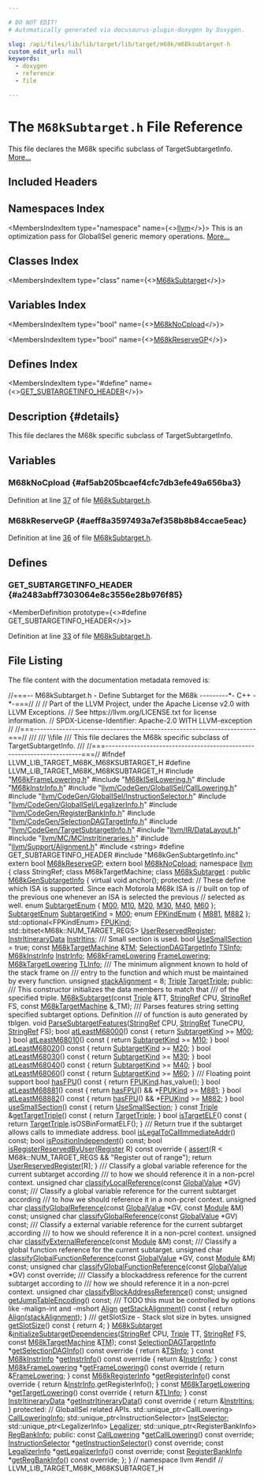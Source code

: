```yaml
---

# DO NOT EDIT!
# Automatically generated via docusaurus-plugin-doxygen by Doxygen.

slug: /api/files/lib/lib/target/lib/target/m68k/m68ksubtarget-h
custom_edit_url: null
keywords:
  - doxygen
  - reference
  - file

---
```





# The `M68kSubtarget.h` File Reference

<DoxygenPage pluginConfig={pluginConfig}>

This file declares the M68k specific subclass of TargetSubtargetInfo. <a href="#details">More...</a>

## Included Headers

<IncludesList>
<IncludesListItem
  filePath="M68kFrameLowering.h"
  permalink="/docs/api/files/lib/lib/target/lib/target/m68k/m68kframelowering-h"
  isLocal="true" />
<IncludesListItem
  filePath="M68kISelLowering.h"
  permalink="/docs/api/files/lib/lib/target/lib/target/m68k/m68kisellowering-h"
  isLocal="true" />
<IncludesListItem
  filePath="M68kInstrInfo.h"
  permalink="/docs/api/files/lib/lib/target/lib/target/m68k/m68kinstrinfo-h"
  isLocal="true" />
<IncludesListItem
  filePath="llvm/CodeGen/GlobalISel/CallLowering.h"
  permalink="/docs/api/files/include/include/llvm/include/llvm/codegen/include/llvm/codegen/globalisel/calllowering-h"
  isLocal="true" />
<IncludesListItem
  filePath="llvm/CodeGen/GlobalISel/InstructionSelector.h"
  permalink="/docs/api/files/include/include/llvm/include/llvm/codegen/include/llvm/codegen/globalisel/instructionselector-h"
  isLocal="true" />
<IncludesListItem
  filePath="llvm/CodeGen/GlobalISel/LegalizerInfo.h"
  permalink="/docs/api/files/include/include/llvm/include/llvm/codegen/include/llvm/codegen/globalisel/legalizerinfo-h"
  isLocal="true" />
<IncludesListItem
  filePath="llvm/CodeGen/RegisterBankInfo.h"
  permalink="/docs/api/files/include/include/llvm/include/llvm/codegen/registerbankinfo-h"
  isLocal="true" />
<IncludesListItem
  filePath="llvm/CodeGen/SelectionDAGTargetInfo.h"
  permalink="/docs/api/files/include/include/llvm/include/llvm/codegen/selectiondagtargetinfo-h"
  isLocal="true" />
<IncludesListItem
  filePath="llvm/CodeGen/TargetSubtargetInfo.h"
  permalink="/docs/api/files/include/include/llvm/include/llvm/codegen/targetsubtargetinfo-h"
  isLocal="true" />
<IncludesListItem
  filePath="llvm/IR/DataLayout.h"
  permalink="/docs/api/files/include/include/llvm/include/llvm/ir/datalayout-h"
  isLocal="true" />
<IncludesListItem
  filePath="llvm/MC/MCInstrItineraries.h"
  permalink="/docs/api/files/include/include/llvm/include/llvm/mc/mcinstritineraries-h"
  isLocal="true" />
<IncludesListItem
  filePath="llvm/Support/Alignment.h"
  permalink="/docs/api/files/include/include/llvm/include/llvm/support/alignment-h"
  isLocal="true" />
<IncludesListItem
  filePath="string"
  permalink=""
  isLocal="false" />
<IncludesListItem
  filePath="M68kGenSubtargetInfo.inc"
  permalink=""
  isLocal="true" />
</IncludesList>

## Namespaces Index

<MembersIndex>

<MembersIndexItem
  type="namespace"
  name={<><a href="/docs/api/namespaces/llvm">llvm</a></>}>
This is an optimization pass for GlobalISel generic memory operations. <a href="/docs/api/namespaces/llvm/#details">More...</a>
</MembersIndexItem>

</MembersIndex>

## Classes Index

<MembersIndex>

<MembersIndexItem
  type="class"
  name={<><a href="/docs/api/classes/llvm/m68ksubtarget">M68kSubtarget</a></>}>
</MembersIndexItem>

</MembersIndex>

## Variables Index

<MembersIndex>

<MembersIndexItem
  type="bool"
  name={<><a href="#af5ab205bcaef4cfc7db3efe49a656ba3">M68kNoCpload</a></>}>
</MembersIndexItem>

<MembersIndexItem
  type="bool"
  name={<><a href="#aeff8a3597493a7ef358b8b84ccae5eac">M68kReserveGP</a></>}>
</MembersIndexItem>

</MembersIndex>

## Defines Index

<MembersIndex>

<MembersIndexItem
  type="#define"
  name={<><a href="#a2483abff7303064e8c3556e28b976f85">GET&#95;SUBTARGETINFO&#95;HEADER</a></>}>
</MembersIndexItem>

</MembersIndex>

## Description {#details}

This file declares the M68k specific subclass of TargetSubtargetInfo.

<SectionDefinition>

## Variables

### M68kNoCpload {#af5ab205bcaef4cfc7db3efe49a656ba3}

<MemberDefinition
  prototype="bool M68kNoCpload">

Definition at line <a href="#l00037">37</a> of file <a href="/docs/api/files/lib/lib/target/lib/target/m68k/m68ksubtarget-h">M68kSubtarget.h</a>.
</MemberDefinition>

### M68kReserveGP {#aeff8a3597493a7ef358b8b84ccae5eac}

<MemberDefinition
  prototype="bool M68kReserveGP">

Definition at line <a href="#l00036">36</a> of file <a href="/docs/api/files/lib/lib/target/lib/target/m68k/m68ksubtarget-h">M68kSubtarget.h</a>.
</MemberDefinition>

</SectionDefinition>

<SectionDefinition>

## Defines

### GET&#95;SUBTARGETINFO&#95;HEADER {#a2483abff7303064e8c3556e28b976f85}

<MemberDefinition
  prototype={<>#define GET&#95;SUBTARGETINFO&#95;HEADER</>}>

Definition at line <a href="#l00033">33</a> of file <a href="/docs/api/files/lib/lib/target/lib/target/m68k/m68ksubtarget-h">M68kSubtarget.h</a>.
</MemberDefinition>

</SectionDefinition>

## File Listing

The file content with the documentation metadata removed is:

<ProgramListing>

<Link id="l00001" /><CodeLine lineNumber="1"><Highlight kind="comment">//===-- M68kSubtarget.h - Define Subtarget for the M68k ---------&#42;- C++ -&#42;-===//</Highlight><Highlight kind="normal"></Highlight></CodeLine>
<Link id="l00002" /><CodeLine lineNumber="2"><Highlight kind="normal"></Highlight><Highlight kind="comment">//</Highlight><Highlight kind="normal"></Highlight></CodeLine>
<Link id="l00003" /><CodeLine lineNumber="3"><Highlight kind="normal"></Highlight><Highlight kind="comment">// Part of the LLVM Project, under the Apache License v2.0 with LLVM Exceptions.</Highlight><Highlight kind="normal"></Highlight></CodeLine>
<Link id="l00004" /><CodeLine lineNumber="4"><Highlight kind="normal"></Highlight><Highlight kind="comment">// See https://llvm.org/LICENSE.txt for license information.</Highlight><Highlight kind="normal"></Highlight></CodeLine>
<Link id="l00005" /><CodeLine lineNumber="5"><Highlight kind="normal"></Highlight><Highlight kind="comment">// SPDX-License-Identifier: Apache-2.0 WITH LLVM-exception</Highlight><Highlight kind="normal"></Highlight></CodeLine>
<Link id="l00006" /><CodeLine lineNumber="6"><Highlight kind="normal"></Highlight><Highlight kind="comment">//</Highlight><Highlight kind="normal"></Highlight></CodeLine>
<Link id="l00007" /><CodeLine lineNumber="7"><Highlight kind="normal"></Highlight><Highlight kind="comment">//===----------------------------------------------------------------------===//</Highlight><Highlight kind="comment"></Highlight></CodeLine>
<Link id="l00008" /><CodeLine lineNumber="8"><Highlight kind="comment">///</Highlight></CodeLine>
<Link id="l00009" /><CodeLine lineNumber="9"><Highlight kind="comment">/// \\file</Highlight></CodeLine>
<Link id="l00010" /><CodeLine lineNumber="10"><Highlight kind="comment">/// This file declares the M68k specific subclass of TargetSubtargetInfo.</Highlight></CodeLine>
<Link id="l00011" /><CodeLine lineNumber="11"><Highlight kind="comment">///</Highlight><Highlight kind="normal"></Highlight></CodeLine>
<Link id="l00012" /><CodeLine lineNumber="12"><Highlight kind="normal"></Highlight><Highlight kind="comment">//===----------------------------------------------------------------------===//</Highlight><Highlight kind="normal"></Highlight></CodeLine>
<Link id="l00013" /><CodeLine lineNumber="13"><Highlight kind="normal"></Highlight></CodeLine>
<Link id="l00014" /><CodeLine lineNumber="14"><Highlight kind="normal"></Highlight><Highlight kind="preprocessor">#ifndef LLVM&#95;LIB&#95;TARGET&#95;M68K&#95;M68KSUBTARGET&#95;H</Highlight><Highlight kind="normal"></Highlight></CodeLine>
<Link id="l00015" /><CodeLine lineNumber="15"><Highlight kind="normal"></Highlight><Highlight kind="preprocessor">#define LLVM&#95;LIB&#95;TARGET&#95;M68K&#95;M68KSUBTARGET&#95;H</Highlight><Highlight kind="normal"></Highlight></CodeLine>
<Link id="l00016" /><CodeLine lineNumber="16"><Highlight kind="normal"></Highlight></CodeLine>
<Link id="l00017" /><CodeLine lineNumber="17"><Highlight kind="normal"></Highlight><Highlight kind="preprocessor">#include &quot;<a href="/docs/api/files/lib/lib/target/lib/target/m68k/m68kframelowering-h">M68kFrameLowering.h</a>&quot;</Highlight><Highlight kind="normal"></Highlight></CodeLine>
<Link id="l00018" /><CodeLine lineNumber="18"><Highlight kind="normal"></Highlight><Highlight kind="preprocessor">#include &quot;<a href="/docs/api/files/lib/lib/target/lib/target/m68k/m68kisellowering-h">M68kISelLowering.h</a>&quot;</Highlight><Highlight kind="normal"></Highlight></CodeLine>
<Link id="l00019" /><CodeLine lineNumber="19"><Highlight kind="normal"></Highlight><Highlight kind="preprocessor">#include &quot;<a href="/docs/api/files/lib/lib/target/lib/target/m68k/m68kinstrinfo-h">M68kInstrInfo.h</a>&quot;</Highlight><Highlight kind="normal"></Highlight></CodeLine>
<Link id="l00020" /><CodeLine lineNumber="20"><Highlight kind="normal"></Highlight></CodeLine>
<Link id="l00021" /><CodeLine lineNumber="21"><Highlight kind="normal"></Highlight><Highlight kind="preprocessor">#include &quot;<a href="/docs/api/files/include/include/llvm/include/llvm/codegen/include/llvm/codegen/globalisel/calllowering-h">llvm/CodeGen/GlobalISel/CallLowering.h</a>&quot;</Highlight><Highlight kind="normal"></Highlight></CodeLine>
<Link id="l00022" /><CodeLine lineNumber="22"><Highlight kind="normal"></Highlight><Highlight kind="preprocessor">#include &quot;<a href="/docs/api/files/include/include/llvm/include/llvm/codegen/include/llvm/codegen/globalisel/instructionselector-h">llvm/CodeGen/GlobalISel/InstructionSelector.h</a>&quot;</Highlight><Highlight kind="normal"></Highlight></CodeLine>
<Link id="l00023" /><CodeLine lineNumber="23"><Highlight kind="normal"></Highlight><Highlight kind="preprocessor">#include &quot;<a href="/docs/api/files/include/include/llvm/include/llvm/codegen/include/llvm/codegen/globalisel/legalizerinfo-h">llvm/CodeGen/GlobalISel/LegalizerInfo.h</a>&quot;</Highlight><Highlight kind="normal"></Highlight></CodeLine>
<Link id="l00024" /><CodeLine lineNumber="24"><Highlight kind="normal"></Highlight><Highlight kind="preprocessor">#include &quot;<a href="/docs/api/files/include/include/llvm/include/llvm/codegen/registerbankinfo-h">llvm/CodeGen/RegisterBankInfo.h</a>&quot;</Highlight><Highlight kind="normal"></Highlight></CodeLine>
<Link id="l00025" /><CodeLine lineNumber="25"><Highlight kind="normal"></Highlight><Highlight kind="preprocessor">#include &quot;<a href="/docs/api/files/include/include/llvm/include/llvm/codegen/selectiondagtargetinfo-h">llvm/CodeGen/SelectionDAGTargetInfo.h</a>&quot;</Highlight><Highlight kind="normal"></Highlight></CodeLine>
<Link id="l00026" /><CodeLine lineNumber="26"><Highlight kind="normal"></Highlight><Highlight kind="preprocessor">#include &quot;<a href="/docs/api/files/include/include/llvm/include/llvm/codegen/targetsubtargetinfo-h">llvm/CodeGen/TargetSubtargetInfo.h</a>&quot;</Highlight><Highlight kind="normal"></Highlight></CodeLine>
<Link id="l00027" /><CodeLine lineNumber="27"><Highlight kind="normal"></Highlight><Highlight kind="preprocessor">#include &quot;<a href="/docs/api/files/include/include/llvm/include/llvm/ir/datalayout-h">llvm/IR/DataLayout.h</a>&quot;</Highlight><Highlight kind="normal"></Highlight></CodeLine>
<Link id="l00028" /><CodeLine lineNumber="28"><Highlight kind="normal"></Highlight><Highlight kind="preprocessor">#include &quot;<a href="/docs/api/files/include/include/llvm/include/llvm/mc/mcinstritineraries-h">llvm/MC/MCInstrItineraries.h</a>&quot;</Highlight><Highlight kind="normal"></Highlight></CodeLine>
<Link id="l00029" /><CodeLine lineNumber="29"><Highlight kind="normal"></Highlight><Highlight kind="preprocessor">#include &quot;<a href="/docs/api/files/include/include/llvm/include/llvm/support/alignment-h">llvm/Support/Alignment.h</a>&quot;</Highlight><Highlight kind="normal"></Highlight></CodeLine>
<Link id="l00030" /><CodeLine lineNumber="30"><Highlight kind="normal"></Highlight></CodeLine>
<Link id="l00031" /><CodeLine lineNumber="31"><Highlight kind="normal"></Highlight><Highlight kind="preprocessor">#include &lt;string&gt;</Highlight><Highlight kind="normal"></Highlight></CodeLine>
<Link id="l00032" /><CodeLine lineNumber="32"><Highlight kind="normal"></Highlight></CodeLine>
<Link id="l00033" /><CodeLine lineNumber="33" lineLink="#a2483abff7303064e8c3556e28b976f85"><Highlight kind="normal"></Highlight><Highlight kind="preprocessor">#define GET&#95;SUBTARGETINFO&#95;HEADER</Highlight><Highlight kind="normal"></Highlight></CodeLine>
<Link id="l00034" /><CodeLine lineNumber="34"><Highlight kind="normal"></Highlight><Highlight kind="preprocessor">#include &quot;M68kGenSubtargetInfo.inc&quot;</Highlight><Highlight kind="normal"></Highlight></CodeLine>
<Link id="l00035" /><CodeLine lineNumber="35"><Highlight kind="normal"></Highlight></CodeLine>
<Link id="l00036" /><CodeLine lineNumber="36"><Highlight kind="normal"></Highlight><Highlight kind="keyword">extern</Highlight><Highlight kind="normal"> </Highlight><Highlight kind="keywordtype">bool</Highlight><Highlight kind="normal"> <a href="#aeff8a3597493a7ef358b8b84ccae5eac">M68kReserveGP</a>;</Highlight></CodeLine>
<Link id="l00037" /><CodeLine lineNumber="37"><Highlight kind="normal"></Highlight><Highlight kind="keyword">extern</Highlight><Highlight kind="normal"> </Highlight><Highlight kind="keywordtype">bool</Highlight><Highlight kind="normal"> <a href="#af5ab205bcaef4cfc7db3efe49a656ba3">M68kNoCpload</a>;</Highlight></CodeLine>
<Link id="l00038" /><CodeLine lineNumber="38"><Highlight kind="normal"></Highlight></CodeLine>
<Link id="l00039" /><CodeLine lineNumber="39"><Highlight kind="normal"></Highlight><Highlight kind="keyword">namespace </Highlight><Highlight kind="normal"><a href="/docs/api/namespaces/llvm">llvm</a> &#123;</Highlight></CodeLine>
<Link id="l00040" /><CodeLine lineNumber="40"><Highlight kind="normal"></Highlight><Highlight kind="keyword">class </Highlight><Highlight kind="normal">StringRef;</Highlight></CodeLine>
<Link id="l00041" /><CodeLine lineNumber="41"><Highlight kind="normal"></Highlight></CodeLine>
<Link id="l00042" /><CodeLine lineNumber="42"><Highlight kind="normal"></Highlight><Highlight kind="keyword">class </Highlight><Highlight kind="normal">M68kTargetMachine;</Highlight></CodeLine>
<Link id="l00043" /><CodeLine lineNumber="43"><Highlight kind="normal"></Highlight></CodeLine>
<Link id="l00044" /><CodeLine lineNumber="44" lineLink="/docs/api/classes/llvm/m68ksubtarget"><Highlight kind="normal"></Highlight><Highlight kind="keyword">class </Highlight><Highlight kind="normal"><a href="/docs/api/classes/llvm/m68ksubtarget/#a354c9b3558a69622cbcbd3d7f32730ed">M68kSubtarget</a> : </Highlight><Highlight kind="keyword">public</Highlight><Highlight kind="normal"> <a href="/docs/api/classes/m68kgensubtargetinfo">M68kGenSubtargetInfo</a> &#123;</Highlight></CodeLine>
<Link id="l00045" /><CodeLine lineNumber="45"><Highlight kind="normal">  </Highlight><Highlight kind="keyword">virtual</Highlight><Highlight kind="normal"> </Highlight><Highlight kind="keywordtype">void</Highlight><Highlight kind="normal"> anchor();</Highlight></CodeLine>
<Link id="l00046" /><CodeLine lineNumber="46"><Highlight kind="normal"></Highlight></CodeLine>
<Link id="l00047" /><CodeLine lineNumber="47"><Highlight kind="normal"></Highlight><Highlight kind="keyword">protected</Highlight><Highlight kind="normal">:</Highlight></CodeLine>
<Link id="l00048" /><CodeLine lineNumber="48"><Highlight kind="normal">  </Highlight><Highlight kind="comment">// These define which ISA is supported. Since each Motorola M68k ISA is</Highlight><Highlight kind="normal"></Highlight></CodeLine>
<Link id="l00049" /><CodeLine lineNumber="49"><Highlight kind="normal">  </Highlight><Highlight kind="comment">// built on top of the previous one whenever an ISA is selected the previous</Highlight><Highlight kind="normal"></Highlight></CodeLine>
<Link id="l00050" /><CodeLine lineNumber="50"><Highlight kind="normal">  </Highlight><Highlight kind="comment">// selected as well.</Highlight><Highlight kind="normal"></Highlight></CodeLine>
<Link id="l00051" /><CodeLine lineNumber="51" lineLink="/docs/api/classes/llvm/m68ksubtarget/#a3e08e796415db68db09a89fbac110854acccb0e62e055d92ef8015793186c2af5"><Highlight kind="normal">  </Highlight><Highlight kind="keyword">enum</Highlight><Highlight kind="normal"> <a href="/docs/api/classes/llvm/m68ksubtarget/#a3e08e796415db68db09a89fbac110854">SubtargetEnum</a> &#123; <a href="/docs/api/classes/llvm/m68ksubtarget/#a3e08e796415db68db09a89fbac110854acccb0e62e055d92ef8015793186c2af5">M00</a>, <a href="/docs/api/classes/llvm/m68ksubtarget/#a3e08e796415db68db09a89fbac110854ae8a74f1ffdc5ad31a2e42de3f9dfbf80">M10</a>, <a href="/docs/api/classes/llvm/m68ksubtarget/#a3e08e796415db68db09a89fbac110854a9e369055763e517cdf3c719624569b9c">M20</a>, <a href="/docs/api/classes/llvm/m68ksubtarget/#a3e08e796415db68db09a89fbac110854a302746a96a87baace532b972be5c0181">M30</a>, <a href="/docs/api/classes/llvm/m68ksubtarget/#a3e08e796415db68db09a89fbac110854a8739e9f75a0e8f9f2050649da1375540">M40</a>, <a href="/docs/api/classes/llvm/m68ksubtarget/#a3e08e796415db68db09a89fbac110854a3502cdcedec80bf73f813bccfc6b6897">M60</a> &#125;;</Highlight></CodeLine>
<Link id="l00052" /><CodeLine lineNumber="52" lineLink="/docs/api/classes/llvm/m68ksubtarget/#a3a458064b0de00d07bcc3b7fefb02dda"><Highlight kind="normal">  <a href="/docs/api/classes/llvm/m68ksubtarget/#a3e08e796415db68db09a89fbac110854">SubtargetEnum</a> <a href="/docs/api/classes/llvm/m68ksubtarget/#a3a458064b0de00d07bcc3b7fefb02dda">SubtargetKind</a> = <a href="/docs/api/classes/llvm/m68ksubtarget/#a3e08e796415db68db09a89fbac110854acccb0e62e055d92ef8015793186c2af5">M00</a>;</Highlight></CodeLine>
<Link id="l00053" /><CodeLine lineNumber="53"><Highlight kind="normal"></Highlight></CodeLine>
<Link id="l00054" /><CodeLine lineNumber="54" lineLink="/docs/api/classes/llvm/m68ksubtarget/#a17d29effba0c783a43c0269b1d22aca4"><Highlight kind="normal">  </Highlight><Highlight kind="keyword">enum</Highlight><Highlight kind="normal"> <a href="/docs/api/classes/llvm/m68ksubtarget/#a17d29effba0c783a43c0269b1d22aca4">FPKindEnum</a> &#123; <a href="/docs/api/classes/llvm/m68ksubtarget/#a17d29effba0c783a43c0269b1d22aca4abfe6f248c3f06a53353dee395230a273">M881</a>, <a href="/docs/api/classes/llvm/m68ksubtarget/#a17d29effba0c783a43c0269b1d22aca4a64877067448447e0c0f6a8e217649482">M882</a> &#125;;</Highlight></CodeLine>
<Link id="l00055" /><CodeLine lineNumber="55" lineLink="/docs/api/classes/llvm/m68ksubtarget/#a307bfdbbe1f7e5910262a09a5c9524ef"><Highlight kind="normal">  std::optional&lt;FPKindEnum&gt; <a href="/docs/api/classes/llvm/m68ksubtarget/#a307bfdbbe1f7e5910262a09a5c9524ef">FPUKind</a>;</Highlight></CodeLine>
<Link id="l00056" /><CodeLine lineNumber="56"><Highlight kind="normal"></Highlight></CodeLine>
<Link id="l00057" /><CodeLine lineNumber="57" lineLink="/docs/api/classes/llvm/m68ksubtarget/#a67f547ca05d077489e0526079345fff4"><Highlight kind="normal">  std::bitset&lt;M68k::NUM&#95;TARGET&#95;REGS&gt; <a href="/docs/api/classes/llvm/m68ksubtarget/#a67f547ca05d077489e0526079345fff4">UserReservedRegister</a>;</Highlight></CodeLine>
<Link id="l00058" /><CodeLine lineNumber="58"><Highlight kind="normal"></Highlight></CodeLine>
<Link id="l00059" /><CodeLine lineNumber="59" lineLink="/docs/api/classes/llvm/m68ksubtarget/#a27dbf15232208a2c6715dd5cdd0b01b5"><Highlight kind="normal">  <a href="/docs/api/classes/llvm/instritinerarydata">InstrItineraryData</a> <a href="/docs/api/classes/llvm/m68ksubtarget/#a27dbf15232208a2c6715dd5cdd0b01b5">InstrItins</a>;</Highlight></CodeLine>
<Link id="l00060" /><CodeLine lineNumber="60"><Highlight kind="normal"></Highlight><Highlight kind="comment"></Highlight></CodeLine>
<Link id="l00061" /><CodeLine lineNumber="61"><Highlight kind="comment">  /// Small section is used.</Highlight><Highlight kind="normal"></Highlight></CodeLine>
<Link id="l00062" /><CodeLine lineNumber="62" lineLink="/docs/api/classes/llvm/m68ksubtarget/#a70686cd734402136e07aac16b920f1d4"><Highlight kind="normal">  </Highlight><Highlight kind="keywordtype">bool</Highlight><Highlight kind="normal"> <a href="/docs/api/classes/llvm/m68ksubtarget/#a70686cd734402136e07aac16b920f1d4">UseSmallSection</a> = </Highlight><Highlight kind="keyword">true</Highlight><Highlight kind="normal">;</Highlight></CodeLine>
<Link id="l00063" /><CodeLine lineNumber="63"><Highlight kind="normal"></Highlight></CodeLine>
<Link id="l00064" /><CodeLine lineNumber="64" lineLink="/docs/api/classes/llvm/m68ksubtarget/#a8395ba3f6a62aca972d7ab84ab2f84b6"><Highlight kind="normal">  </Highlight><Highlight kind="keyword">const</Highlight><Highlight kind="normal"> <a href="/docs/api/classes/llvm/m68ktargetmachine">M68kTargetMachine</a> &amp;<a href="/docs/api/classes/llvm/m68ksubtarget/#a8395ba3f6a62aca972d7ab84ab2f84b6">TM</a>;</Highlight></CodeLine>
<Link id="l00065" /><CodeLine lineNumber="65"><Highlight kind="normal"></Highlight></CodeLine>
<Link id="l00066" /><CodeLine lineNumber="66" lineLink="/docs/api/classes/llvm/m68ksubtarget/#a9aa7e2e789c67eff38bded293ca07412"><Highlight kind="normal">  <a href="/docs/api/classes/llvm/selectiondagtargetinfo">SelectionDAGTargetInfo</a> <a href="/docs/api/classes/llvm/m68ksubtarget/#a9aa7e2e789c67eff38bded293ca07412">TSInfo</a>;</Highlight></CodeLine>
<Link id="l00067" /><CodeLine lineNumber="67" lineLink="/docs/api/classes/llvm/m68ksubtarget/#a523fea9bc9816baef78598f00930a719"><Highlight kind="normal">  <a href="/docs/api/classes/llvm/m68kinstrinfo">M68kInstrInfo</a> <a href="/docs/api/classes/llvm/m68ksubtarget/#a523fea9bc9816baef78598f00930a719">InstrInfo</a>;</Highlight></CodeLine>
<Link id="l00068" /><CodeLine lineNumber="68" lineLink="/docs/api/classes/llvm/m68ksubtarget/#ae5a8148659f3fc4b2413401bc6be0408"><Highlight kind="normal">  <a href="/docs/api/classes/llvm/m68kframelowering">M68kFrameLowering</a> <a href="/docs/api/classes/llvm/m68ksubtarget/#ae5a8148659f3fc4b2413401bc6be0408">FrameLowering</a>;</Highlight></CodeLine>
<Link id="l00069" /><CodeLine lineNumber="69" lineLink="/docs/api/classes/llvm/m68ksubtarget/#a95a2acf820e3bdbf8c04921eec32ce21"><Highlight kind="normal">  <a href="/docs/api/classes/llvm/m68ktargetlowering">M68kTargetLowering</a> <a href="/docs/api/classes/llvm/m68ksubtarget/#a95a2acf820e3bdbf8c04921eec32ce21">TLInfo</a>;</Highlight></CodeLine>
<Link id="l00070" /><CodeLine lineNumber="70"><Highlight kind="normal"></Highlight><Highlight kind="comment"></Highlight></CodeLine>
<Link id="l00071" /><CodeLine lineNumber="71"><Highlight kind="comment">  /// The minimum alignment known to hold of the stack frame on</Highlight></CodeLine>
<Link id="l00072" /><CodeLine lineNumber="72"><Highlight kind="comment">  /// entry to the function and which must be maintained by every function.</Highlight><Highlight kind="normal"></Highlight></CodeLine>
<Link id="l00073" /><CodeLine lineNumber="73" lineLink="/docs/api/classes/llvm/m68ksubtarget/#acd047227f62bfbc2b220d66440cf3a9d"><Highlight kind="normal">  </Highlight><Highlight kind="keywordtype">unsigned</Highlight><Highlight kind="normal"> <a href="/docs/api/classes/llvm/m68ksubtarget/#acd047227f62bfbc2b220d66440cf3a9d">stackAlignment</a> = 8;</Highlight></CodeLine>
<Link id="l00074" /><CodeLine lineNumber="74"><Highlight kind="normal"></Highlight></CodeLine>
<Link id="l00075" /><CodeLine lineNumber="75" lineLink="/docs/api/classes/llvm/m68ksubtarget/#ad5e710e25efca4af480f34c9db58deb0"><Highlight kind="normal">  <a href="/docs/api/classes/llvm/triple">Triple</a> <a href="/docs/api/classes/llvm/m68ksubtarget/#ad5e710e25efca4af480f34c9db58deb0">TargetTriple</a>;</Highlight></CodeLine>
<Link id="l00076" /><CodeLine lineNumber="76"><Highlight kind="normal"></Highlight></CodeLine>
<Link id="l00077" /><CodeLine lineNumber="77"><Highlight kind="normal"></Highlight><Highlight kind="keyword">public</Highlight><Highlight kind="normal">:</Highlight><Highlight kind="comment"></Highlight></CodeLine>
<Link id="l00078" /><CodeLine lineNumber="78"><Highlight kind="comment">  /// This constructor initializes the data members to match that</Highlight></CodeLine>
<Link id="l00079" /><CodeLine lineNumber="79"><Highlight kind="comment">  /// of the specified triple.</Highlight><Highlight kind="normal"></Highlight></CodeLine>
<Link id="l00080" /><CodeLine lineNumber="80"><Highlight kind="normal">  <a href="/docs/api/classes/llvm/m68ksubtarget/#a354c9b3558a69622cbcbd3d7f32730ed">M68kSubtarget</a>(</Highlight><Highlight kind="keyword">const</Highlight><Highlight kind="normal"> <a href="/docs/api/classes/llvm/triple">Triple</a> &amp;TT, <a href="/docs/api/classes/llvm/stringref">StringRef</a> CPU, <a href="/docs/api/classes/llvm/stringref">StringRef</a> FS,</Highlight></CodeLine>
<Link id="l00081" /><CodeLine lineNumber="81"><Highlight kind="normal">                </Highlight><Highlight kind="keyword">const</Highlight><Highlight kind="normal"> <a href="/docs/api/classes/llvm/m68ktargetmachine">M68kTargetMachine</a> &amp;&#95;TM);</Highlight></CodeLine>
<Link id="l00082" /><CodeLine lineNumber="82"><Highlight kind="normal"></Highlight><Highlight kind="comment"></Highlight></CodeLine>
<Link id="l00083" /><CodeLine lineNumber="83"><Highlight kind="comment">  /// Parses features string setting specified subtarget options.  Definition</Highlight></CodeLine>
<Link id="l00084" /><CodeLine lineNumber="84"><Highlight kind="comment">  /// of function is auto generated by tblgen.</Highlight><Highlight kind="normal"></Highlight></CodeLine>
<Link id="l00085" /><CodeLine lineNumber="85" lineLink="/docs/api/classes/llvm/m68ksubtarget/#a7d0f2ef2893c90937e49f451c469e5d2"><Highlight kind="normal">  </Highlight><Highlight kind="keywordtype">void</Highlight><Highlight kind="normal"> <a href="/docs/api/classes/llvm/m68ksubtarget/#a7d0f2ef2893c90937e49f451c469e5d2">ParseSubtargetFeatures</a>(<a href="/docs/api/classes/llvm/stringref">StringRef</a> CPU, <a href="/docs/api/classes/llvm/stringref">StringRef</a> TuneCPU, <a href="/docs/api/classes/llvm/stringref">StringRef</a> FS);</Highlight></CodeLine>
<Link id="l00086" /><CodeLine lineNumber="86"><Highlight kind="normal"></Highlight></CodeLine>
<Link id="l00087" /><CodeLine lineNumber="87" lineLink="/docs/api/classes/llvm/m68ksubtarget/#aaf27395c3301b22c5be794ec0016f515"><Highlight kind="normal">  </Highlight><Highlight kind="keywordtype">bool</Highlight><Highlight kind="normal"> <a href="/docs/api/classes/llvm/m68ksubtarget/#aaf27395c3301b22c5be794ec0016f515">atLeastM68000</a>()</Highlight><Highlight kind="keyword"> const </Highlight><Highlight kind="normal">&#123; </Highlight><Highlight kind="keywordflow">return</Highlight><Highlight kind="normal"> <a href="/docs/api/classes/llvm/m68ksubtarget/#a3a458064b0de00d07bcc3b7fefb02dda">SubtargetKind</a> &gt;= <a href="/docs/api/classes/llvm/m68ksubtarget/#a3e08e796415db68db09a89fbac110854acccb0e62e055d92ef8015793186c2af5">M00</a>; &#125;</Highlight></CodeLine>
<Link id="l00088" /><CodeLine lineNumber="88" lineLink="/docs/api/classes/llvm/m68ksubtarget/#ac5305349832a95730232c2ccc3153e44"><Highlight kind="normal">  </Highlight><Highlight kind="keywordtype">bool</Highlight><Highlight kind="normal"> <a href="/docs/api/classes/llvm/m68ksubtarget/#ac5305349832a95730232c2ccc3153e44">atLeastM68010</a>()</Highlight><Highlight kind="keyword"> const </Highlight><Highlight kind="normal">&#123; </Highlight><Highlight kind="keywordflow">return</Highlight><Highlight kind="normal"> <a href="/docs/api/classes/llvm/m68ksubtarget/#a3a458064b0de00d07bcc3b7fefb02dda">SubtargetKind</a> &gt;= <a href="/docs/api/classes/llvm/m68ksubtarget/#a3e08e796415db68db09a89fbac110854ae8a74f1ffdc5ad31a2e42de3f9dfbf80">M10</a>; &#125;</Highlight></CodeLine>
<Link id="l00089" /><CodeLine lineNumber="89" lineLink="/docs/api/classes/llvm/m68ksubtarget/#ad9e6893f3310a84fe9b62098d8d9c8ee"><Highlight kind="normal">  </Highlight><Highlight kind="keywordtype">bool</Highlight><Highlight kind="normal"> <a href="/docs/api/classes/llvm/m68ksubtarget/#ad9e6893f3310a84fe9b62098d8d9c8ee">atLeastM68020</a>()</Highlight><Highlight kind="keyword"> const </Highlight><Highlight kind="normal">&#123; </Highlight><Highlight kind="keywordflow">return</Highlight><Highlight kind="normal"> <a href="/docs/api/classes/llvm/m68ksubtarget/#a3a458064b0de00d07bcc3b7fefb02dda">SubtargetKind</a> &gt;= <a href="/docs/api/classes/llvm/m68ksubtarget/#a3e08e796415db68db09a89fbac110854a9e369055763e517cdf3c719624569b9c">M20</a>; &#125;</Highlight></CodeLine>
<Link id="l00090" /><CodeLine lineNumber="90" lineLink="/docs/api/classes/llvm/m68ksubtarget/#ae64d0873845e1183f99d9290df65339c"><Highlight kind="normal">  </Highlight><Highlight kind="keywordtype">bool</Highlight><Highlight kind="normal"> <a href="/docs/api/classes/llvm/m68ksubtarget/#ae64d0873845e1183f99d9290df65339c">atLeastM68030</a>()</Highlight><Highlight kind="keyword"> const </Highlight><Highlight kind="normal">&#123; </Highlight><Highlight kind="keywordflow">return</Highlight><Highlight kind="normal"> <a href="/docs/api/classes/llvm/m68ksubtarget/#a3a458064b0de00d07bcc3b7fefb02dda">SubtargetKind</a> &gt;= <a href="/docs/api/classes/llvm/m68ksubtarget/#a3e08e796415db68db09a89fbac110854a302746a96a87baace532b972be5c0181">M30</a>; &#125;</Highlight></CodeLine>
<Link id="l00091" /><CodeLine lineNumber="91" lineLink="/docs/api/classes/llvm/m68ksubtarget/#a3c800ad6f467ea69b0ede3e84b3dbbd2"><Highlight kind="normal">  </Highlight><Highlight kind="keywordtype">bool</Highlight><Highlight kind="normal"> <a href="/docs/api/classes/llvm/m68ksubtarget/#a3c800ad6f467ea69b0ede3e84b3dbbd2">atLeastM68040</a>()</Highlight><Highlight kind="keyword"> const </Highlight><Highlight kind="normal">&#123; </Highlight><Highlight kind="keywordflow">return</Highlight><Highlight kind="normal"> <a href="/docs/api/classes/llvm/m68ksubtarget/#a3a458064b0de00d07bcc3b7fefb02dda">SubtargetKind</a> &gt;= <a href="/docs/api/classes/llvm/m68ksubtarget/#a3e08e796415db68db09a89fbac110854a8739e9f75a0e8f9f2050649da1375540">M40</a>; &#125;</Highlight></CodeLine>
<Link id="l00092" /><CodeLine lineNumber="92" lineLink="/docs/api/classes/llvm/m68ksubtarget/#a2f3a2e6be55789bc750fe56501a27a38"><Highlight kind="normal">  </Highlight><Highlight kind="keywordtype">bool</Highlight><Highlight kind="normal"> <a href="/docs/api/classes/llvm/m68ksubtarget/#a2f3a2e6be55789bc750fe56501a27a38">atLeastM68060</a>()</Highlight><Highlight kind="keyword"> const </Highlight><Highlight kind="normal">&#123; </Highlight><Highlight kind="keywordflow">return</Highlight><Highlight kind="normal"> <a href="/docs/api/classes/llvm/m68ksubtarget/#a3a458064b0de00d07bcc3b7fefb02dda">SubtargetKind</a> &gt;= <a href="/docs/api/classes/llvm/m68ksubtarget/#a3e08e796415db68db09a89fbac110854a3502cdcedec80bf73f813bccfc6b6897">M60</a>; &#125;</Highlight></CodeLine>
<Link id="l00093" /><CodeLine lineNumber="93"><Highlight kind="normal"></Highlight><Highlight kind="comment"></Highlight></CodeLine>
<Link id="l00094" /><CodeLine lineNumber="94"><Highlight kind="comment">  /// Floating point support</Highlight><Highlight kind="normal"></Highlight></CodeLine>
<Link id="l00095" /><CodeLine lineNumber="95" lineLink="/docs/api/classes/llvm/m68ksubtarget/#a87e7df9801336c4b431a870203bb33cd"><Highlight kind="normal">  </Highlight><Highlight kind="keywordtype">bool</Highlight><Highlight kind="normal"> <a href="/docs/api/classes/llvm/m68ksubtarget/#a87e7df9801336c4b431a870203bb33cd">hasFPU</a>()</Highlight><Highlight kind="keyword"> const </Highlight><Highlight kind="normal">&#123; </Highlight><Highlight kind="keywordflow">return</Highlight><Highlight kind="normal"> <a href="/docs/api/classes/llvm/m68ksubtarget/#a307bfdbbe1f7e5910262a09a5c9524ef">FPUKind</a>.has&#95;value(); &#125;</Highlight></CodeLine>
<Link id="l00096" /><CodeLine lineNumber="96" lineLink="/docs/api/classes/llvm/m68ksubtarget/#a776f7c2e630dc21f3fb1394e4c40e77b"><Highlight kind="normal">  </Highlight><Highlight kind="keywordtype">bool</Highlight><Highlight kind="normal"> <a href="/docs/api/classes/llvm/m68ksubtarget/#a776f7c2e630dc21f3fb1394e4c40e77b">atLeastM68881</a>()</Highlight><Highlight kind="keyword"> const </Highlight><Highlight kind="normal">&#123; </Highlight><Highlight kind="keywordflow">return</Highlight><Highlight kind="normal"> <a href="/docs/api/classes/llvm/m68ksubtarget/#a87e7df9801336c4b431a870203bb33cd">hasFPU</a>() &amp;&amp; &#42;<a href="/docs/api/classes/llvm/m68ksubtarget/#a307bfdbbe1f7e5910262a09a5c9524ef">FPUKind</a> &gt;= <a href="/docs/api/classes/llvm/m68ksubtarget/#a17d29effba0c783a43c0269b1d22aca4abfe6f248c3f06a53353dee395230a273">M881</a>; &#125;</Highlight></CodeLine>
<Link id="l00097" /><CodeLine lineNumber="97" lineLink="/docs/api/classes/llvm/m68ksubtarget/#a2237e53d68a72fb9f62224ad8a2538bd"><Highlight kind="normal">  </Highlight><Highlight kind="keywordtype">bool</Highlight><Highlight kind="normal"> <a href="/docs/api/classes/llvm/m68ksubtarget/#a2237e53d68a72fb9f62224ad8a2538bd">atLeastM68882</a>()</Highlight><Highlight kind="keyword"> const </Highlight><Highlight kind="normal">&#123; </Highlight><Highlight kind="keywordflow">return</Highlight><Highlight kind="normal"> <a href="/docs/api/classes/llvm/m68ksubtarget/#a87e7df9801336c4b431a870203bb33cd">hasFPU</a>() &amp;&amp; &#42;<a href="/docs/api/classes/llvm/m68ksubtarget/#a307bfdbbe1f7e5910262a09a5c9524ef">FPUKind</a> &gt;= <a href="/docs/api/classes/llvm/m68ksubtarget/#a17d29effba0c783a43c0269b1d22aca4a64877067448447e0c0f6a8e217649482">M882</a>; &#125;</Highlight></CodeLine>
<Link id="l00098" /><CodeLine lineNumber="98"><Highlight kind="normal"></Highlight></CodeLine>
<Link id="l00099" /><CodeLine lineNumber="99" lineLink="/docs/api/classes/llvm/m68ksubtarget/#abd27b26d2f85c507893fc784a1073a2a"><Highlight kind="normal">  </Highlight><Highlight kind="keywordtype">bool</Highlight><Highlight kind="normal"> <a href="/docs/api/classes/llvm/m68ksubtarget/#abd27b26d2f85c507893fc784a1073a2a">useSmallSection</a>()</Highlight><Highlight kind="keyword"> const </Highlight><Highlight kind="normal">&#123; </Highlight><Highlight kind="keywordflow">return</Highlight><Highlight kind="normal"> <a href="/docs/api/classes/llvm/m68ksubtarget/#a70686cd734402136e07aac16b920f1d4">UseSmallSection</a>; &#125;</Highlight></CodeLine>
<Link id="l00100" /><CodeLine lineNumber="100"><Highlight kind="normal"></Highlight></CodeLine>
<Link id="l00101" /><CodeLine lineNumber="101" lineLink="/docs/api/classes/llvm/m68ksubtarget/#a9125638c704b3dd51015f11b0c1b6c56"><Highlight kind="normal">  </Highlight><Highlight kind="keyword">const</Highlight><Highlight kind="normal"> <a href="/docs/api/classes/llvm/triple">Triple</a> &amp;<a href="/docs/api/classes/llvm/m68ksubtarget/#a9125638c704b3dd51015f11b0c1b6c56">getTargetTriple</a>()</Highlight><Highlight kind="keyword"> const </Highlight><Highlight kind="normal">&#123; </Highlight><Highlight kind="keywordflow">return</Highlight><Highlight kind="normal"> <a href="/docs/api/classes/llvm/m68ksubtarget/#ad5e710e25efca4af480f34c9db58deb0">TargetTriple</a>; &#125;</Highlight></CodeLine>
<Link id="l00102" /><CodeLine lineNumber="102"><Highlight kind="normal"></Highlight></CodeLine>
<Link id="l00103" /><CodeLine lineNumber="103" lineLink="/docs/api/classes/llvm/m68ksubtarget/#af2b44b6b0df87a94622717c8a8559547"><Highlight kind="normal">  </Highlight><Highlight kind="keywordtype">bool</Highlight><Highlight kind="normal"> <a href="/docs/api/classes/llvm/m68ksubtarget/#af2b44b6b0df87a94622717c8a8559547">isTargetELF</a>()</Highlight><Highlight kind="keyword"> const </Highlight><Highlight kind="normal">&#123; </Highlight><Highlight kind="keywordflow">return</Highlight><Highlight kind="normal"> <a href="/docs/api/classes/llvm/m68ksubtarget/#ad5e710e25efca4af480f34c9db58deb0">TargetTriple</a>.isOSBinFormatELF(); &#125;</Highlight></CodeLine>
<Link id="l00104" /><CodeLine lineNumber="104"><Highlight kind="normal"></Highlight><Highlight kind="comment"></Highlight></CodeLine>
<Link id="l00105" /><CodeLine lineNumber="105"><Highlight kind="comment">  /// Return true if the subtarget allows calls to immediate address.</Highlight><Highlight kind="normal"></Highlight></CodeLine>
<Link id="l00106" /><CodeLine lineNumber="106"><Highlight kind="normal">  </Highlight><Highlight kind="keywordtype">bool</Highlight><Highlight kind="normal"> <a href="/docs/api/classes/llvm/m68ksubtarget/#a712206899f06c86a0216c00713ecb053">isLegalToCallImmediateAddr</a>() </Highlight><Highlight kind="keyword">const</Highlight><Highlight kind="normal">;</Highlight></CodeLine>
<Link id="l00107" /><CodeLine lineNumber="107"><Highlight kind="normal"></Highlight></CodeLine>
<Link id="l00108" /><CodeLine lineNumber="108"><Highlight kind="normal">  </Highlight><Highlight kind="keywordtype">bool</Highlight><Highlight kind="normal"> <a href="/docs/api/classes/llvm/m68ksubtarget/#adf5c5e04d2155397699ac6977e8a9f9c">isPositionIndependent</a>() </Highlight><Highlight kind="keyword">const</Highlight><Highlight kind="normal">;</Highlight></CodeLine>
<Link id="l00109" /><CodeLine lineNumber="109"><Highlight kind="normal"></Highlight></CodeLine>
<Link id="l00110" /><CodeLine lineNumber="110" lineLink="/docs/api/classes/llvm/m68ksubtarget/#accef3e3df7d94aedf1a7aab8ecf8bd40"><Highlight kind="normal">  </Highlight><Highlight kind="keywordtype">bool</Highlight><Highlight kind="normal"> <a href="/docs/api/classes/llvm/m68ksubtarget/#accef3e3df7d94aedf1a7aab8ecf8bd40">isRegisterReservedByUser</a>(<a href="/docs/api/classes/llvm/register">Register</a> R)</Highlight><Highlight kind="keyword"> const override </Highlight><Highlight kind="normal">&#123;</Highlight></CodeLine>
<Link id="l00111" /><CodeLine lineNumber="111"><Highlight kind="normal">    <a href="/docs/api/files/lib/lib/target/lib/target/amdgpu/silowercontrolflow-cpp/#a4868c5d81c5ccc98c47aeab6244346a0">assert</a>(R &lt; M68k::NUM&#95;TARGET&#95;REGS &amp;&amp; </Highlight><Highlight kind="stringliteral">&quot;Register out of range&quot;</Highlight><Highlight kind="normal">);</Highlight></CodeLine>
<Link id="l00112" /><CodeLine lineNumber="112"><Highlight kind="normal">    </Highlight><Highlight kind="keywordflow">return</Highlight><Highlight kind="normal"> <a href="/docs/api/classes/llvm/m68ksubtarget/#a67f547ca05d077489e0526079345fff4">UserReservedRegister</a>&#91;R&#93;;</Highlight></CodeLine>
<Link id="l00113" /><CodeLine lineNumber="113"><Highlight kind="normal">  &#125;</Highlight></CodeLine>
<Link id="l00114" /><CodeLine lineNumber="114"><Highlight kind="normal"></Highlight><Highlight kind="comment"></Highlight></CodeLine>
<Link id="l00115" /><CodeLine lineNumber="115"><Highlight kind="comment">  /// Classify a global variable reference for the current subtarget according</Highlight></CodeLine>
<Link id="l00116" /><CodeLine lineNumber="116"><Highlight kind="comment">  /// to how we should reference it in a non-pcrel context.</Highlight><Highlight kind="normal"></Highlight></CodeLine>
<Link id="l00117" /><CodeLine lineNumber="117"><Highlight kind="normal">  </Highlight><Highlight kind="keywordtype">unsigned</Highlight><Highlight kind="normal"> </Highlight><Highlight kind="keywordtype">char</Highlight><Highlight kind="normal"> <a href="/docs/api/classes/llvm/m68ksubtarget/#ac91ce9a25d780116e557aacb80e8be00">classifyLocalReference</a>(</Highlight><Highlight kind="keyword">const</Highlight><Highlight kind="normal"> <a href="/docs/api/classes/llvm/globalvalue">GlobalValue</a> &#42;GV) </Highlight><Highlight kind="keyword">const</Highlight><Highlight kind="normal">;</Highlight></CodeLine>
<Link id="l00118" /><CodeLine lineNumber="118"><Highlight kind="normal"></Highlight><Highlight kind="comment"></Highlight></CodeLine>
<Link id="l00119" /><CodeLine lineNumber="119"><Highlight kind="comment">  /// Classify a global variable reference for the current subtarget according</Highlight></CodeLine>
<Link id="l00120" /><CodeLine lineNumber="120"><Highlight kind="comment">  /// to how we should reference it in a non-pcrel context.</Highlight><Highlight kind="normal"></Highlight></CodeLine>
<Link id="l00121" /><CodeLine lineNumber="121"><Highlight kind="normal">  </Highlight><Highlight kind="keywordtype">unsigned</Highlight><Highlight kind="normal"> </Highlight><Highlight kind="keywordtype">char</Highlight><Highlight kind="normal"> <a href="/docs/api/classes/llvm/m68ksubtarget/#aad702e10e7d2950cb6cfb571a2dddd1d">classifyGlobalReference</a>(</Highlight><Highlight kind="keyword">const</Highlight><Highlight kind="normal"> <a href="/docs/api/classes/llvm/globalvalue">GlobalValue</a> &#42;GV,</Highlight></CodeLine>
<Link id="l00122" /><CodeLine lineNumber="122"><Highlight kind="normal">                                        </Highlight><Highlight kind="keyword">const</Highlight><Highlight kind="normal"> <a href="/docs/api/classes/llvm/module">Module</a> &amp;M) </Highlight><Highlight kind="keyword">const</Highlight><Highlight kind="normal">;</Highlight></CodeLine>
<Link id="l00123" /><CodeLine lineNumber="123"><Highlight kind="normal">  </Highlight><Highlight kind="keywordtype">unsigned</Highlight><Highlight kind="normal"> </Highlight><Highlight kind="keywordtype">char</Highlight><Highlight kind="normal"> <a href="/docs/api/classes/llvm/m68ksubtarget/#aad702e10e7d2950cb6cfb571a2dddd1d">classifyGlobalReference</a>(</Highlight><Highlight kind="keyword">const</Highlight><Highlight kind="normal"> <a href="/docs/api/classes/llvm/globalvalue">GlobalValue</a> &#42;GV) </Highlight><Highlight kind="keyword">const</Highlight><Highlight kind="normal">;</Highlight></CodeLine>
<Link id="l00124" /><CodeLine lineNumber="124"><Highlight kind="normal"></Highlight><Highlight kind="comment"></Highlight></CodeLine>
<Link id="l00125" /><CodeLine lineNumber="125"><Highlight kind="comment">  /// Classify a external variable reference for the current subtarget according</Highlight></CodeLine>
<Link id="l00126" /><CodeLine lineNumber="126"><Highlight kind="comment">  /// to how we should reference it in a non-pcrel context.</Highlight><Highlight kind="normal"></Highlight></CodeLine>
<Link id="l00127" /><CodeLine lineNumber="127"><Highlight kind="normal">  </Highlight><Highlight kind="keywordtype">unsigned</Highlight><Highlight kind="normal"> </Highlight><Highlight kind="keywordtype">char</Highlight><Highlight kind="normal"> <a href="/docs/api/classes/llvm/m68ksubtarget/#a21e59ad505dc01aac3afce8bf62bd948">classifyExternalReference</a>(</Highlight><Highlight kind="keyword">const</Highlight><Highlight kind="normal"> <a href="/docs/api/classes/llvm/module">Module</a> &amp;M) </Highlight><Highlight kind="keyword">const</Highlight><Highlight kind="normal">;</Highlight></CodeLine>
<Link id="l00128" /><CodeLine lineNumber="128"><Highlight kind="normal"></Highlight><Highlight kind="comment"></Highlight></CodeLine>
<Link id="l00129" /><CodeLine lineNumber="129"><Highlight kind="comment">  /// Classify a global function reference for the current subtarget.</Highlight><Highlight kind="normal"></Highlight></CodeLine>
<Link id="l00130" /><CodeLine lineNumber="130"><Highlight kind="normal">  </Highlight><Highlight kind="keywordtype">unsigned</Highlight><Highlight kind="normal"> </Highlight><Highlight kind="keywordtype">char</Highlight><Highlight kind="normal"> <a href="/docs/api/classes/llvm/m68ksubtarget/#aefd7cd9f26f83bf8a9b75572b6fb7c75">classifyGlobalFunctionReference</a>(</Highlight><Highlight kind="keyword">const</Highlight><Highlight kind="normal"> <a href="/docs/api/classes/llvm/globalvalue">GlobalValue</a> &#42;GV,</Highlight></CodeLine>
<Link id="l00131" /><CodeLine lineNumber="131"><Highlight kind="normal">                                                </Highlight><Highlight kind="keyword">const</Highlight><Highlight kind="normal"> <a href="/docs/api/classes/llvm/module">Module</a> &amp;M) </Highlight><Highlight kind="keyword">const</Highlight><Highlight kind="normal">;</Highlight></CodeLine>
<Link id="l00132" /><CodeLine lineNumber="132"><Highlight kind="normal">  </Highlight><Highlight kind="keywordtype">unsigned</Highlight><Highlight kind="normal"> </Highlight><Highlight kind="keywordtype">char</Highlight><Highlight kind="normal"></Highlight></CodeLine>
<Link id="l00133" /><CodeLine lineNumber="133"><Highlight kind="normal">  <a href="/docs/api/classes/llvm/m68ksubtarget/#aefd7cd9f26f83bf8a9b75572b6fb7c75">classifyGlobalFunctionReference</a>(</Highlight><Highlight kind="keyword">const</Highlight><Highlight kind="normal"> <a href="/docs/api/classes/llvm/globalvalue">GlobalValue</a> &#42;GV) </Highlight><Highlight kind="keyword">const override</Highlight><Highlight kind="normal">;</Highlight></CodeLine>
<Link id="l00134" /><CodeLine lineNumber="134"><Highlight kind="normal"></Highlight><Highlight kind="comment"></Highlight></CodeLine>
<Link id="l00135" /><CodeLine lineNumber="135"><Highlight kind="comment">  /// Classify a blockaddress reference for the current subtarget according to</Highlight></CodeLine>
<Link id="l00136" /><CodeLine lineNumber="136"><Highlight kind="comment">  /// how we should reference it in a non-pcrel context.</Highlight><Highlight kind="normal"></Highlight></CodeLine>
<Link id="l00137" /><CodeLine lineNumber="137"><Highlight kind="normal">  </Highlight><Highlight kind="keywordtype">unsigned</Highlight><Highlight kind="normal"> </Highlight><Highlight kind="keywordtype">char</Highlight><Highlight kind="normal"> <a href="/docs/api/classes/llvm/m68ksubtarget/#a469baae35d6f52f0a01f03f13faba992">classifyBlockAddressReference</a>() </Highlight><Highlight kind="keyword">const</Highlight><Highlight kind="normal">;</Highlight></CodeLine>
<Link id="l00138" /><CodeLine lineNumber="138"><Highlight kind="normal"></Highlight></CodeLine>
<Link id="l00139" /><CodeLine lineNumber="139"><Highlight kind="normal">  </Highlight><Highlight kind="keywordtype">unsigned</Highlight><Highlight kind="normal"> <a href="/docs/api/classes/llvm/m68ksubtarget/#ab9b77cf3d4903e5d99c084e4a09ae7fb">getJumpTableEncoding</a>() </Highlight><Highlight kind="keyword">const</Highlight><Highlight kind="normal">;</Highlight></CodeLine>
<Link id="l00140" /><CodeLine lineNumber="140"><Highlight kind="normal"></Highlight><Highlight kind="comment"></Highlight></CodeLine>
<Link id="l00141" /><CodeLine lineNumber="141"><Highlight kind="comment">  /// TODO this must be controlled by options like -malign-int and -mshort</Highlight><Highlight kind="normal"></Highlight></CodeLine>
<Link id="l00142" /><CodeLine lineNumber="142" lineLink="/docs/api/classes/llvm/m68ksubtarget/#a184c4c6153b92f54e32998afd32050f1"><Highlight kind="normal">  <a href="/docs/api/structs/llvm/align">Align</a> <a href="/docs/api/classes/llvm/m68ksubtarget/#a184c4c6153b92f54e32998afd32050f1">getStackAlignment</a>()</Highlight><Highlight kind="keyword"> const </Highlight><Highlight kind="normal">&#123; </Highlight><Highlight kind="keywordflow">return</Highlight><Highlight kind="normal"> <a href="/docs/api/structs/llvm/align">Align</a>(<a href="/docs/api/classes/llvm/m68ksubtarget/#acd047227f62bfbc2b220d66440cf3a9d">stackAlignment</a>); &#125;</Highlight></CodeLine>
<Link id="l00143" /><CodeLine lineNumber="143"><Highlight kind="normal"></Highlight><Highlight kind="comment"></Highlight></CodeLine>
<Link id="l00144" /><CodeLine lineNumber="144"><Highlight kind="comment">  /// getSlotSize - Stack slot size in bytes.</Highlight><Highlight kind="normal"></Highlight></CodeLine>
<Link id="l00145" /><CodeLine lineNumber="145" lineLink="/docs/api/classes/llvm/m68ksubtarget/#a8b38190d70ca6f52984a3b6793ed81d4"><Highlight kind="normal">  </Highlight><Highlight kind="keywordtype">unsigned</Highlight><Highlight kind="normal"> <a href="/docs/api/classes/llvm/m68ksubtarget/#a8b38190d70ca6f52984a3b6793ed81d4">getSlotSize</a>()</Highlight><Highlight kind="keyword"> const </Highlight><Highlight kind="normal">&#123; </Highlight><Highlight kind="keywordflow">return</Highlight><Highlight kind="normal"> 4; &#125;</Highlight></CodeLine>
<Link id="l00146" /><CodeLine lineNumber="146"><Highlight kind="normal"></Highlight></CodeLine>
<Link id="l00147" /><CodeLine lineNumber="147"><Highlight kind="normal">  <a href="/docs/api/classes/llvm/m68ksubtarget">M68kSubtarget</a> &amp;<a href="/docs/api/classes/llvm/m68ksubtarget/#ae3337a826c5ca8fe41a7434b9d028943">initializeSubtargetDependencies</a>(<a href="/docs/api/classes/llvm/stringref">StringRef</a> CPU, <a href="/docs/api/classes/llvm/triple">Triple</a> TT,</Highlight></CodeLine>
<Link id="l00148" /><CodeLine lineNumber="148"><Highlight kind="normal">                                                 <a href="/docs/api/classes/llvm/stringref">StringRef</a> FS,</Highlight></CodeLine>
<Link id="l00149" /><CodeLine lineNumber="149"><Highlight kind="normal">                                                 </Highlight><Highlight kind="keyword">const</Highlight><Highlight kind="normal"> <a href="/docs/api/classes/llvm/m68ktargetmachine">M68kTargetMachine</a> &amp;<a href="/docs/api/classes/llvm/m68ksubtarget/#a8395ba3f6a62aca972d7ab84ab2f84b6">TM</a>);</Highlight></CodeLine>
<Link id="l00150" /><CodeLine lineNumber="150"><Highlight kind="normal"></Highlight></CodeLine>
<Link id="l00151" /><CodeLine lineNumber="151" lineLink="/docs/api/classes/llvm/m68ksubtarget/#ab96f714528d2891aac3537214fc3a7c6"><Highlight kind="normal">  </Highlight><Highlight kind="keyword">const</Highlight><Highlight kind="normal"> <a href="/docs/api/classes/llvm/selectiondagtargetinfo">SelectionDAGTargetInfo</a> &#42;<a href="/docs/api/classes/llvm/m68ksubtarget/#ab96f714528d2891aac3537214fc3a7c6">getSelectionDAGInfo</a>()</Highlight><Highlight kind="keyword"> const override </Highlight><Highlight kind="normal">&#123;</Highlight></CodeLine>
<Link id="l00152" /><CodeLine lineNumber="152"><Highlight kind="normal">    </Highlight><Highlight kind="keywordflow">return</Highlight><Highlight kind="normal"> &amp;<a href="/docs/api/classes/llvm/m68ksubtarget/#a9aa7e2e789c67eff38bded293ca07412">TSInfo</a>;</Highlight></CodeLine>
<Link id="l00153" /><CodeLine lineNumber="153"><Highlight kind="normal">  &#125;</Highlight></CodeLine>
<Link id="l00154" /><CodeLine lineNumber="154"><Highlight kind="normal"></Highlight></CodeLine>
<Link id="l00155" /><CodeLine lineNumber="155" lineLink="/docs/api/classes/llvm/m68ksubtarget/#aa6202d7bf1d02aafd7cd6576dc7c4b03"><Highlight kind="normal">  </Highlight><Highlight kind="keyword">const</Highlight><Highlight kind="normal"> <a href="/docs/api/classes/llvm/m68kinstrinfo">M68kInstrInfo</a> &#42;<a href="/docs/api/classes/llvm/m68ksubtarget/#aa6202d7bf1d02aafd7cd6576dc7c4b03">getInstrInfo</a>()</Highlight><Highlight kind="keyword"> const override </Highlight><Highlight kind="normal">&#123; </Highlight><Highlight kind="keywordflow">return</Highlight><Highlight kind="normal"> &amp;<a href="/docs/api/classes/llvm/m68ksubtarget/#a523fea9bc9816baef78598f00930a719">InstrInfo</a>; &#125;</Highlight></CodeLine>
<Link id="l00156" /><CodeLine lineNumber="156"><Highlight kind="normal"></Highlight></CodeLine>
<Link id="l00157" /><CodeLine lineNumber="157" lineLink="/docs/api/classes/llvm/m68ksubtarget/#aff5264b89b98c1409fe2ab3137ca4fed"><Highlight kind="normal">  </Highlight><Highlight kind="keyword">const</Highlight><Highlight kind="normal"> <a href="/docs/api/classes/llvm/m68kframelowering">M68kFrameLowering</a> &#42;<a href="/docs/api/classes/llvm/m68ksubtarget/#aff5264b89b98c1409fe2ab3137ca4fed">getFrameLowering</a>()</Highlight><Highlight kind="keyword"> const override </Highlight><Highlight kind="normal">&#123;</Highlight></CodeLine>
<Link id="l00158" /><CodeLine lineNumber="158"><Highlight kind="normal">    </Highlight><Highlight kind="keywordflow">return</Highlight><Highlight kind="normal"> &amp;<a href="/docs/api/classes/llvm/m68ksubtarget/#ae5a8148659f3fc4b2413401bc6be0408">FrameLowering</a>;</Highlight></CodeLine>
<Link id="l00159" /><CodeLine lineNumber="159"><Highlight kind="normal">  &#125;</Highlight></CodeLine>
<Link id="l00160" /><CodeLine lineNumber="160"><Highlight kind="normal"></Highlight></CodeLine>
<Link id="l00161" /><CodeLine lineNumber="161" lineLink="/docs/api/classes/llvm/m68ksubtarget/#ad37055600593cd4b591df42904012061"><Highlight kind="normal">  </Highlight><Highlight kind="keyword">const</Highlight><Highlight kind="normal"> <a href="/docs/api/classes/llvm/m68kregisterinfo">M68kRegisterInfo</a> &#42;<a href="/docs/api/classes/llvm/m68ksubtarget/#ad37055600593cd4b591df42904012061">getRegisterInfo</a>()</Highlight><Highlight kind="keyword"> const override </Highlight><Highlight kind="normal">&#123;</Highlight></CodeLine>
<Link id="l00162" /><CodeLine lineNumber="162"><Highlight kind="normal">    </Highlight><Highlight kind="keywordflow">return</Highlight><Highlight kind="normal"> &amp;<a href="/docs/api/classes/llvm/m68ksubtarget/#a523fea9bc9816baef78598f00930a719">InstrInfo</a>.getRegisterInfo();</Highlight></CodeLine>
<Link id="l00163" /><CodeLine lineNumber="163"><Highlight kind="normal">  &#125;</Highlight></CodeLine>
<Link id="l00164" /><CodeLine lineNumber="164"><Highlight kind="normal"></Highlight></CodeLine>
<Link id="l00165" /><CodeLine lineNumber="165" lineLink="/docs/api/classes/llvm/m68ksubtarget/#a29c6fdf8471ace3690788857e4d9a8bd"><Highlight kind="normal">  </Highlight><Highlight kind="keyword">const</Highlight><Highlight kind="normal"> <a href="/docs/api/classes/llvm/m68ktargetlowering">M68kTargetLowering</a> &#42;<a href="/docs/api/classes/llvm/m68ksubtarget/#a29c6fdf8471ace3690788857e4d9a8bd">getTargetLowering</a>()</Highlight><Highlight kind="keyword"> const override </Highlight><Highlight kind="normal">&#123;</Highlight></CodeLine>
<Link id="l00166" /><CodeLine lineNumber="166"><Highlight kind="normal">    </Highlight><Highlight kind="keywordflow">return</Highlight><Highlight kind="normal"> &amp;<a href="/docs/api/classes/llvm/m68ksubtarget/#a95a2acf820e3bdbf8c04921eec32ce21">TLInfo</a>;</Highlight></CodeLine>
<Link id="l00167" /><CodeLine lineNumber="167"><Highlight kind="normal">  &#125;</Highlight></CodeLine>
<Link id="l00168" /><CodeLine lineNumber="168"><Highlight kind="normal"></Highlight></CodeLine>
<Link id="l00169" /><CodeLine lineNumber="169" lineLink="/docs/api/classes/llvm/m68ksubtarget/#a65a3aecdb282f800cb548da4a38e67af"><Highlight kind="normal">  </Highlight><Highlight kind="keyword">const</Highlight><Highlight kind="normal"> <a href="/docs/api/classes/llvm/instritinerarydata">InstrItineraryData</a> &#42;<a href="/docs/api/classes/llvm/m68ksubtarget/#a65a3aecdb282f800cb548da4a38e67af">getInstrItineraryData</a>()</Highlight><Highlight kind="keyword"> const override </Highlight><Highlight kind="normal">&#123;</Highlight></CodeLine>
<Link id="l00170" /><CodeLine lineNumber="170"><Highlight kind="normal">    </Highlight><Highlight kind="keywordflow">return</Highlight><Highlight kind="normal"> &amp;<a href="/docs/api/classes/llvm/m68ksubtarget/#a27dbf15232208a2c6715dd5cdd0b01b5">InstrItins</a>;</Highlight></CodeLine>
<Link id="l00171" /><CodeLine lineNumber="171"><Highlight kind="normal">  &#125;</Highlight></CodeLine>
<Link id="l00172" /><CodeLine lineNumber="172"><Highlight kind="normal"></Highlight></CodeLine>
<Link id="l00173" /><CodeLine lineNumber="173"><Highlight kind="normal"></Highlight><Highlight kind="keyword">protected</Highlight><Highlight kind="normal">:</Highlight></CodeLine>
<Link id="l00174" /><CodeLine lineNumber="174"><Highlight kind="normal">  </Highlight><Highlight kind="comment">// GlobalISel related APIs.</Highlight><Highlight kind="normal"></Highlight></CodeLine>
<Link id="l00175" /><CodeLine lineNumber="175" lineLink="/docs/api/classes/llvm/m68ksubtarget/#a73d23f224fac2a282137c2ca7d927b9b"><Highlight kind="normal">  std::unique&#95;ptr&lt;CallLowering&gt; <a href="/docs/api/classes/llvm/m68ksubtarget/#a73d23f224fac2a282137c2ca7d927b9b">CallLoweringInfo</a>;</Highlight></CodeLine>
<Link id="l00176" /><CodeLine lineNumber="176" lineLink="/docs/api/classes/llvm/m68ksubtarget/#af6dbae0e87bae59f24d6dd9e925d8e4a"><Highlight kind="normal">  std::unique&#95;ptr&lt;InstructionSelector&gt; <a href="/docs/api/classes/llvm/m68ksubtarget/#af6dbae0e87bae59f24d6dd9e925d8e4a">InstSelector</a>;</Highlight></CodeLine>
<Link id="l00177" /><CodeLine lineNumber="177" lineLink="/docs/api/classes/llvm/m68ksubtarget/#ad96cbb45408d224a6badee6de85a8b34"><Highlight kind="normal">  std::unique&#95;ptr&lt;LegalizerInfo&gt; <a href="/docs/api/classes/llvm/m68ksubtarget/#ad96cbb45408d224a6badee6de85a8b34">Legalizer</a>;</Highlight></CodeLine>
<Link id="l00178" /><CodeLine lineNumber="178" lineLink="/docs/api/classes/llvm/m68ksubtarget/#ac8d8a66a2b639623b8bfa44d84108b45"><Highlight kind="normal">  std::unique&#95;ptr&lt;RegisterBankInfo&gt; <a href="/docs/api/classes/llvm/m68ksubtarget/#ac8d8a66a2b639623b8bfa44d84108b45">RegBankInfo</a>;</Highlight></CodeLine>
<Link id="l00179" /><CodeLine lineNumber="179"><Highlight kind="normal"></Highlight></CodeLine>
<Link id="l00180" /><CodeLine lineNumber="180"><Highlight kind="normal"></Highlight><Highlight kind="keyword">public</Highlight><Highlight kind="normal">:</Highlight></CodeLine>
<Link id="l00181" /><CodeLine lineNumber="181"><Highlight kind="normal">  </Highlight><Highlight kind="keyword">const</Highlight><Highlight kind="normal"> <a href="/docs/api/classes/llvm/calllowering">CallLowering</a> &#42;<a href="/docs/api/classes/llvm/m68ksubtarget/#ab4401f6fa6688e269c8d4393c9a35e8a">getCallLowering</a>() </Highlight><Highlight kind="keyword">const override</Highlight><Highlight kind="normal">;</Highlight></CodeLine>
<Link id="l00182" /><CodeLine lineNumber="182"><Highlight kind="normal">  <a href="/docs/api/classes/llvm/instructionselector">InstructionSelector</a> &#42;<a href="/docs/api/classes/llvm/m68ksubtarget/#abcf6092cff04d11cde639c05425242af">getInstructionSelector</a>() </Highlight><Highlight kind="keyword">const override</Highlight><Highlight kind="normal">;</Highlight></CodeLine>
<Link id="l00183" /><CodeLine lineNumber="183"><Highlight kind="normal">  </Highlight><Highlight kind="keyword">const</Highlight><Highlight kind="normal"> <a href="/docs/api/classes/llvm/legalizerinfo">LegalizerInfo</a> &#42;<a href="/docs/api/classes/llvm/m68ksubtarget/#a489f9f6efa7feaeec084866592c1d14c">getLegalizerInfo</a>() </Highlight><Highlight kind="keyword">const override</Highlight><Highlight kind="normal">;</Highlight></CodeLine>
<Link id="l00184" /><CodeLine lineNumber="184"><Highlight kind="normal">  </Highlight><Highlight kind="keyword">const</Highlight><Highlight kind="normal"> <a href="/docs/api/classes/llvm/registerbankinfo">RegisterBankInfo</a> &#42;<a href="/docs/api/classes/llvm/m68ksubtarget/#a6ace610ea65a3d398e730c3248e08101">getRegBankInfo</a>() </Highlight><Highlight kind="keyword">const override</Highlight><Highlight kind="normal">;</Highlight></CodeLine>
<Link id="l00185" /><CodeLine lineNumber="185"><Highlight kind="normal">&#125;;</Highlight></CodeLine>
<Link id="l00186" /><CodeLine lineNumber="186"><Highlight kind="normal">&#125; </Highlight><Highlight kind="comment">// namespace llvm</Highlight><Highlight kind="normal"></Highlight></CodeLine>
<Link id="l00187" /><CodeLine lineNumber="187"><Highlight kind="normal"></Highlight></CodeLine>
<Link id="l00188" /><CodeLine lineNumber="188"><Highlight kind="normal"></Highlight><Highlight kind="preprocessor">#endif </Highlight><Highlight kind="comment">// LLVM&#95;LIB&#95;TARGET&#95;M68K&#95;M68KSUBTARGET&#95;H</Highlight><Highlight kind="normal"></Highlight></CodeLine>

</ProgramListing>

</DoxygenPage>
